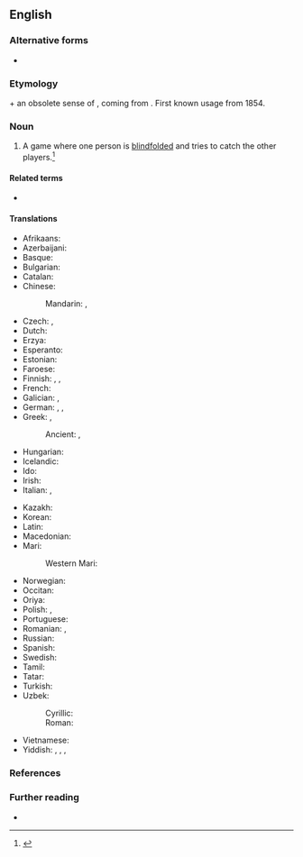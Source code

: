 {{also|blindman's buff}}
==English==
{{wikipedia}}

===Alternative forms===
* {{qualifier|US}} {{l|en|blind man's bluff}}

===Etymology===
{{m|en|[[blind]] [[man]]'s}} + an obsolete sense of {{m|en|buff}}, coming from {{uder|en|fro|buffe||blow}}. First known usage from 1854.

===Noun===
{{en-noun|-|head=[[blind]] [[man]][[-'s|'s]] [[buff]]}}

# {{lb|en|Britain|games}} A game where one person is [[blindfolded]] and tries to catch the other players.<ref>{{R:BBS}}</ref>
#: {{synonyms|en|hoodman-blind|hoodwink|q2=both obsolete}}

====Related terms====
* {{l|en|hoodman|t=the blindfolded player}} {{qualifier|obsolete}}

====Translations====
{{trans-top|game where someone is blindfolded and tries to catch the others}}
* Afrikaans: {{t+|af|blindemol}}
* Azerbaijani: {{t|az|gözbağlıca}}
* Basque: {{t|eu|itsumando}}
* Bulgarian: {{t|bg|сляпа баба|f}}
* Catalan: {{t|ca|gallina cega|f}}
* Chinese:
*: Mandarin: {{t+|cmn|躲猫猫|tr=duǒ māo māo}}, {{t+|cmn|捉迷藏|tr=zhuō mí cáng}}
* Czech: {{t|cs|slepá bába|f}}, {{t+|cs|hra na slepou bábu|f}}
* Dutch: {{t+|nl|blindemannetje|n}}
* Erzya: {{t|myv|кончкэть}}
* Esperanto: {{t|eo|blindludo}}
* Estonian: {{t|et|pimesikk}}
* Faroese: {{t|fo|blindabukkur|m}}
* Finnish: {{t|fi|sokkoleikki}}, {{t|fi|sokko}}, {{t|fi|sokkosilla olo}}
* French: {{t+|fr|colin-maillard|m}}
* Galician: , {{t|gl|pitacega|f}}
* German: {{t+|de|Blindekuh|f}}, {{t|de|Blindekuhspiel|n}}, {{t|de|Blinde Kuh|f}}
* Greek: {{t+|el|τυφλόμυγα|f}}, {{t|el|ψηλαφίνδα|f}}
*: Ancient: {{t|grc|[[χάλκεος|χαλκῆ]] [[μυῖα]]|f}}, {{t|grc|μυΐνδα|f}}
* Hungarian: {{t|hu|szembekötősdi}}
* Icelandic: {{t|is|skollaleikur|m}}
* Ido: {{t+|io|blindoludo}}
* Irish: {{t|ga|cluiche púicín|m}}
* Italian: {{t|it|mosca cieca|f}}, {{t+|it|moscacieca|f}}
{{trans-mid}}
* Kazakh: {{t|kk|соқыртеке}}
* Korean: {{t|ko|까막잡기}}
* Latin: {{t|la|myinda|f}}
* Macedonian: {{t|mk|слепа баба|f}}
* Mari:
*: Western Mari: {{t|mrj|пӹрӓ}}
* Norwegian: {{t|no|blindebukk|m}}
* Occitan: {{t+|oc|catòrba|f}}
* Oriya: {{t|or|ଅନ୍ଧପୁଟୁଳି}}
* Polish: {{t+|pl|ciuciubabka|f}}, {{t+|pl|ślepa babka|f}}
* Portuguese: {{t|pt|cabra-cega|f}}
* Romanian: {{t+|ro|baba-oarba|f}}, {{t+|ro|de-a baba-oarba|f}}
* Russian: {{t+|ru|жму́рки|f-p}}
* Spanish: {{t+|es|gallina ciega|f}}
* Swedish: {{t+|sv|blindbock|c}}
* Tamil: {{t|ta|கண்கட்டிப் பிடித்தல்}}
* Tatar: {{t|tt|gör-gör}}
* Turkish: {{t+|tr|körebe}}
* Uzbek:
*: Cyrillic: {{t|uz|кўз боғлаш}}
*: Roman: {{t|uz|koʻz bogʻlash}}
* Vietnamese: {{t|vi|trò chơi bịt mắt}}
* Yiddish: {{t|yi|שלעפּע־באָבע|f}}, {{t|yi|בלינדע־קו|f}}, {{t|yi|בלענדעניש|n}}, {{t|yi|קוציבאַבע|f}}
{{trans-bottom}}

===References===
<references/>

===Further reading===
* {{pedia|Blind man's bluff (game)}}